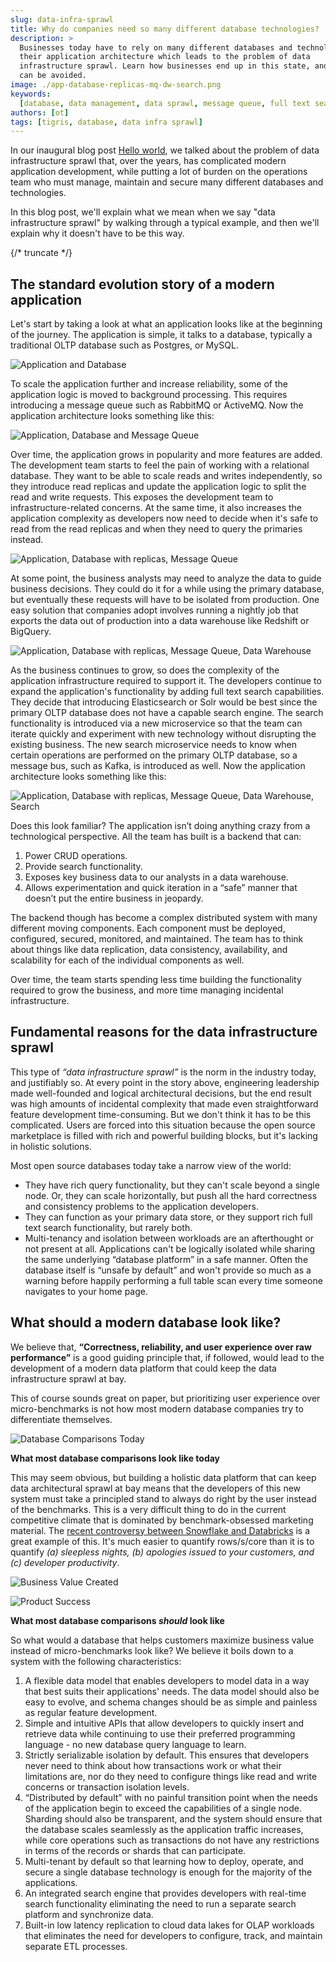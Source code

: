```yaml
---
slug: data-infra-sprawl
title: Why do companies need so many different database technologies?
description: >
  Businesses today have to rely on many different databases and technologies for
  their application architecture which leads to the problem of data
  infrastructure sprawl. Learn how businesses end up in this state, and how it
  can be avoided.
image: ./app-database-replicas-mq-dw-search.png
keywords:
  [database, data management, data sprawl, message queue, full text search]
authors: [ot]
tags: [tigris, database, data infra sprawl]
---
```


In our inaugural blog post [Hello world](/hello-world), we talked about the
problem of data infrastructure sprawl that, over the years, has complicated
modern application development, while putting a lot of burden on the operations
team who must manage, maintain and secure many different databases and
technologies.

In this blog post, we'll explain what we mean when we say "data infrastructure
sprawl" by walking through a typical example, and then we'll explain why it
doesn't have to be this way.

{/* truncate */}

## The standard evolution story of a modern application

Let's start by taking a look at what an application looks like at the beginning
of the journey. The application is simple, it talks to a database, typically a
traditional OLTP database such as Postgres, or MySQL.

<div style={{textAlign: 'center'}}>

![Application and Database](./app-database.png)

</div>

To scale the application further and increase reliability, some of the
application logic is moved to background processing. This requires introducing a
message queue such as RabbitMQ or ActiveMQ. Now the application architecture
looks something like this:

<div style={{textAlign: 'center'}}>

![Application, Database and Message Queue](./app-database-mq.png)

</div>

Over time, the application grows in popularity and more features are added. The
development team starts to feel the pain of working with a relational database.
They want to be able to scale reads and writes independently, so they introduce
read replicas and update the application logic to split the read and write
requests. This exposes the development team to infrastructure-related concerns.
At the same time, it also increases the application complexity as developers now
need to decide when it's safe to read from the read replicas and when they need
to query the primaries instead.

<div style={{textAlign: 'center'}}>

![Application, Database with replicas, Message Queue](./app-database-replicas-mq.png)

</div>

At some point, the business analysts may need to analyze the data to guide
business decisions. They could do it for a while using the primary database, but
eventually these requests will have to be isolated from production. One easy
solution that companies adopt involves running a nightly job that exports the
data out of production into a data warehouse like Redshift or BigQuery.

<div style={{textAlign: 'center'}}>

![Application, Database with replicas, Message Queue, Data Warehouse](./app-database-replicas-mq-dw.png)

</div>

As the business continues to grow, so does the complexity of the application
infrastructure required to support it. The developers continue to expand the
application's functionality by adding full text search capabilities. They decide
that introducing Elasticsearch or Solr would be best since the primary OLTP
database does not have a capable search engine. The search functionality is
introduced via a new microservice so that the team can iterate quickly and
experiment with new technology without disrupting the existing business. The new
search microservice needs to know when certain operations are performed on the
primary OLTP database, so a message bus, such as Kafka, is introduced as well.
Now the application architecture looks something like this:

<div style={{textAlign: 'center'}}>

![Application, Database with replicas, Message Queue, Data Warehouse, Search](./app-database-replicas-mq-dw-search.png)

</div>

Does this look familiar? The application isn’t doing anything crazy from a
technological perspective. All the team has built is a backend that can:

1. Power CRUD operations.
2. Provide search functionality.
3. Exposes key business data to our analysts in a data warehouse.
4. Allows experimentation and quick iteration in a “safe” manner that doesn’t
   put the entire business in jeopardy.

The backend though has become a complex distributed system with many different
moving components. Each component must be deployed, configured, secured,
monitored, and maintained. The team has to think about things like data
replication, data consistency, availability, and scalability for each of the
individual components as well.

Over time, the team starts spending less time building the functionality
required to grow the business, and more time managing incidental infrastructure.

## Fundamental reasons for the data infrastructure sprawl

This type of _“data infrastructure sprawl”_ is the norm in the industry today,
and justifiably so. At every point in the story above, engineering leadership
made well-founded and logical architectural decisions, but the end result was
high amounts of incidental complexity that made even straightforward feature
development time-consuming. But we don't think it has to be this complicated.
Users are forced into this situation because the open source marketplace is
filled with rich and powerful building blocks, but it's lacking in holistic
solutions.

Most open source databases today take a narrow view of the world:

- They have rich query functionality, but they can't scale beyond a single node.
  Or, they can scale horizontally, but push all the hard correctness and
  consistency problems to the application developers.
- They can function as your primary data store, or they support rich full text
  search functionality, but rarely both.
- Multi-tenancy and isolation between workloads are an afterthought or not
  present at all. Applications can't be logically isolated while sharing the
  same underlying “database platform” in a safe manner. Often the database
  itself is “unsafe by default” and won't provide so much as a warning before
  happily performing a full table scan every time someone navigates to your home
  page.

## What should a modern database look like?

We believe that, **“Correctness, reliability, and user experience over raw
performance”** is a good guiding principle that, if followed, would lead to the
development of a modern data platform that could keep the data infrastructure
sprawl at bay.

This of course sounds great on paper, but prioritizing user experience over
micro-benchmarks is not how most modern database companies try to differentiate
themselves.

<div style={{textAlign: 'center'}}>

![Database Comparisons Today](./database-comparisons.png)

**What most database comparisons look like today**

</div>

This may seem obvious, but building a holistic data platform that can keep data
architectural sprawl at bay means that the developers of this new system must
take a principled stand to always do right by the user instead of the
benchmarks. This is a very difficult thing to do in the current competitive
climate that is dominated by benchmark-obsessed marketing material. The
[recent controversy between Snowflake and Databricks](https://www.snowflake.com/blog/industry-benchmarks-and-competing-with-integrity/)
is a great example of this. It's much easier to quantify rows/s/core than it is
to quantify _(a) sleepless nights, (b) apologies issued to your customers, and
(c) developer productivity_.

<div style={{textAlign: 'center'}}>

![Business Value Created](./business-value-comparisons.png)

![Product Success](./product-success-comparisons.png)

**What most database comparisons _should_ look like**

</div>

So what would a database that helps customers maximize business value instead of
micro-benchmarks look like? We believe it boils down to a system with the
following characteristics:

1. A flexible data model that enables developers to model data in a way that
   best suits their applications' needs. The data model should also be easy to
   evolve, and schema changes should be as simple and painless as regular
   feature development.
2. Simple and intuitive APIs that allow developers to quickly insert and
   retrieve data while continuing to use their preferred programming language -
   no new database query language to learn.
3. Strictly serializable isolation by default. This ensures that developers
   never need to think about how transactions work or what their limitations
   are, nor do they need to configure things like read and write concerns or
   transaction isolation levels.
4. “Distributed by default” with no painful transition point when the needs of
   the application begin to exceed the capabilities of a single node. Sharding
   should also be transparent, and the system should ensure that the database
   scales seamlessly as the application traffic increases, while core operations
   such as transactions do not have any restrictions in terms of the records or
   shards that can participate.
5. Multi-tenant by default so that learning how to deploy, operate, and secure a
   single database technology is enough for the majority of the applications.
6. An integrated search engine that provides developers with real-time search
   functionality eliminating the need to run a separate search platform and
   synchronize data.
7. Built-in low latency replication to cloud data lakes for OLAP workloads that
   eliminates the need for developers to configure, track, and maintain separate
   ETL processes.
